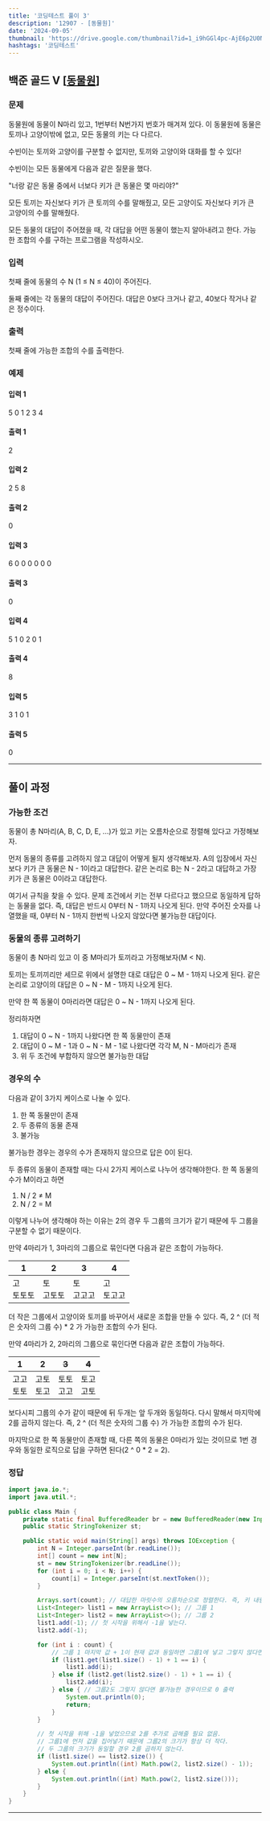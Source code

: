 ```yaml
---
title: '코딩테스트 풀이 3'
description: '12907 - [동물원]'
date: '2024-09-05'
thumbnail: 'https://drive.google.com/thumbnail?id=1_i9hGGl4pc-AjE6p2U0N4cOb-bYdXi5X&sz=w1000'
hashtags: '코딩테스트'
---
```



## 백준 골드 V [<a href="https://www.acmicpc.net/problem/12907" target="_blank" className="a-mdx">동물원</a>]

### 문제

동물원에 동물이 N마리 있고, 1번부터 N번가지 번호가 매겨져 있다. 이 동물원에 동물은 토끼나 고양이밖에 없고, 모든 동물의 키는 다 다르다.

수빈이는 토끼와 고양이를 구분할 수 없지만, 토끼와 고양이와 대화를 할 수 있다!

수빈이는 모든 동물에게 다음과 같은 질문을 했다.

"너랑 같은 동물 중에서 너보다 키가 큰 동물은 몇 마리야?"

모든 토끼는 자신보다 키가 큰 토끼의 수를 말해줬고, 모든 고양이도 자신보다 키가 큰 고양이의 수를 말해줬다.

모든 동물의 대답이 주어졌을 때, 각 대답을 어떤 동물이 했는지 알아내려고 한다. 가능한 조합의 수를 구하는 프로그램을 작성하시오.

### 입력

첫째 줄에 동물의 수 N (1 ≤ N ≤ 40)이 주어진다.

둘째 줄에는 각 동물의 대답이 주어진다. 대답은 0보다 크거나 같고, 40보다 작거나 같은 정수이다.

### 출력

첫째 줄에 가능한 조합의 수를 출력한다.

### 예제

#### 입력 1

5
0 1 2 3 4

#### 출력 1

2

#### 입력 2

2
5 8

#### 출력 2

0

#### 입력 3

6
0 0 0 0 0 0

#### 출력 3

0

#### 입력 4

5
1 0 2 0 1

#### 출력 4

8

#### 입력 5

3
1 0 1

#### 출력 5

0

---

## 풀이 과정

### 가능한 조건

동물이 총 N마리(A, B, C, D, E, ...)가 있고 키는 오름차순으로 정렬해 있다고 가정해보자.

먼저 동물의 종류를 고려하지 않고 대답이 어떻게 될지 생각해보자. A의 입장에서 자신보다 키가 큰 동물은 N - 1이라고 대답한다. 같은 논리로 B는 N - 2라고 대답하고 가장 키가 큰 동물은 0이라고 대답한다.

여기서 규칙을 찾을 수 있다. 문제 조건에서 키는 전부 다르다고 했으므로 동일하게 답하는 동물을 없다. 즉, 대답은 반드시 0부터 N - 1까지 나오게 된다. 만약 주어진 숫자를 나열했을 때, 0부터 N - 1까지 한번씩 나오지 않았다면 불가능한 대답이다.

### 동물의 종류 고려하기

동물이 총 N마리 있고 이 중 M마리가 토끼라고 가정해보자(M < N).

토끼는 토끼끼리만 세므로 위에서 설명한 대로 대답은 0 ~ M - 1까지 나오게 된다. 같은 논리로 고양이의 대답은 0 ~ N - M - 1까지 나오게 된다.

만약 한 쪽 동물이 0마리라면 대답은 0 ~ N - 1까지 나오게 된다.

정리하자면

1. 대답이 0 ~ N - 1까지 나왔다면 한 쪽 동물만이 존재
2. 대답이 0 ~ M - 1과 0 ~ N - M - 1로 나왔다면 각각 M, N - M마리가 존재
3. 위 두 조건에 부합하지 않으면 불가능한 대답

### 경우의 수

다음과 같이 3가지 케이스로 나눌 수 있다.

1. 한 쪽 동물만이 존재
2. 두 종류의 동물 존재
3. 불가능

불가능한 경우는 경우의 수가 존재하지 않으므로 답은 0이 된다.

두 종류의 동물이 존재할 때는 다시 2가지 케이스로 나누어 생각해야한다. 한 쪽 동물의 수가 M이라고 하면

1. N / 2 ≠ M
2. N / 2 \= M

이렇게 나누어 생각해야 하는 이유는 2의 경우 두 그룹의 크기가 같기 때문에 두 그룹을 구분할 수 없기 때문이다.

만약 4마리가 1, 3마리의 그룹으로 묶인다면 다음과 같은 조합이 가능하다.

| 1         | 2         | 3         | 4         |
|-----------|-----------|-----------|-----------|
| 고<br/>토토토 | 토<br/>고토토 | 토<br/>고고고 | 고<br/>토고고 |

더 작은 그룹에서 고양이와 토끼를 바꾸어서 새로운 조합을 만들 수 있다. 즉, 2 ^ (더 적은 숫자의 그룹 수) * 2 가 가능한 조합의 수가 된다.

만약 4마리가 2, 2마리의 그룹으로 묶인다면 다음과 같은 조합이 가능하다.

| 1         | 2         | ~~3~~     | ~~4~~     |
|-----------|-----------|-----------|-----------|
| 고고<br/>토토 | 고토<br/>토고 | 토토<br/>고고 | 토고<br/>고토 |

보다시피 그룹의 수가 같이 때문에 뒤 두개는 앞 두개와 동일하다. 다시 말해서 마지막에 2를 곱하지 않는다. 즉, 2 ^ (더 적은 숫자의 그룹 수) 가 가능한 조합의 수가 된다.

마지막으로 한 쪽 동물만이 존재할 때, 다른 쪽의 동물은 0마리가 있는 것이므로 1번 경우와 동일한 로직으로 답을 구하면 된다(2 ^ 0 * 2 = 2).

### 정답

```java
import java.io.*;
import java.util.*;

public class Main {
    private static final BufferedReader br = new BufferedReader(new InputStreamReader(System.in));
    public static StringTokenizer st;

    public static void main(String[] args) throws IOException {
        int N = Integer.parseInt(br.readLine());
        int[] count = new int[N];
        st = new StringTokenizer(br.readLine());
        for (int i = 0; i < N; i++) {
            count[i] = Integer.parseInt(st.nextToken());
        }

        Arrays.sort(count); // 대답한 마릿수의 오름차순으로 정렬한다. 즉, 키 내림차순으로 정렬한다.
        List<Integer> list1 = new ArrayList<>(); // 그룹 1
        List<Integer> list2 = new ArrayList<>(); // 그룹 2
        list1.add(-1); // 첫 시작을 위해서 -1을 넣는다.
        list2.add(-1);

        for (int i : count) {
            // 그룹 1 마지막 값 + 1이 현재 값과 동일하면 그룹1에 넣고 그렇지 않다면 그룹2에 동일하게 적용한다.
            if (list1.get(list1.size() - 1) + 1 == i) {
                list1.add(i);
            } else if (list2.get(list2.size() - 1) + 1 == i) {
                list2.add(i);
            } else { // 그룹2도 그렇지 않다면 불가능한 경우이므로 0 출력
                System.out.println(0);
                return;
            }
        }

        // 첫 시작을 위해 -1을 넣었으므로 2를 추가로 곱해줄 필요 없음.
        // 그룹1에 먼저 값을 집어넣기 때문에 그룹2의 크기가 항상 더 작다.
        // 두 그룹의 크기가 동일할 경우 2를 곱하지 않는다.
        if (list1.size() == list2.size()) {
            System.out.println((int) Math.pow(2, list2.size() - 1));
        } else {
            System.out.println((int) Math.pow(2, list2.size()));
        }
    }
}
```

---